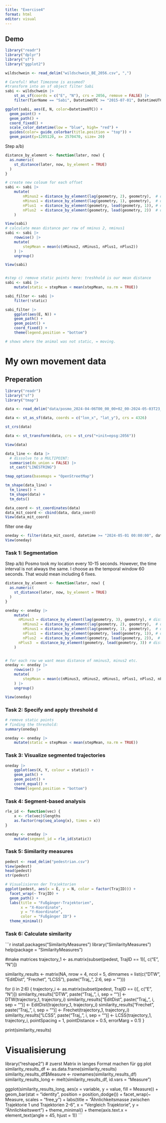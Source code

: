 ```yaml
---
title: "Exercise4"
format: html
editor: visual
---
```


## Demo

```r
library("readr")
library("dplyr")
library("sf")
library("ggplot2")

wildschwein <- read_delim("wildschwein_BE_2056.csv", ",")

# Careful! What Timezone is assumed?
#transform into an sf object filter Sabi
sabi <- wildschwein |>
    st_as_sf(coords = c("E", "N"), crs = 2056, remove = FALSE) |>
    filter(TierName == "Sabi", DatetimeUTC >= "2015-07-01", DatetimeUTC < "2015-07-03")

```

```r
ggplot(sabi, aes(E, N, color=DatetimeUTC)) +
  geom_point() +
  geom_path() +
  coord_fixed() +
  scale_color_datetime(low = "blue", high= "red") +
  guides(color= guide_colorbar(title.position = "top")) +
  geom_point(y=1205120, x= 2570470, size= 20)
```

Step a/b)

```r
distance_by_element <- function(later, now) {
  as.numeric(
    st_distance(later, now, by_element = TRUE)
  )
}

# create new coloum for each offset
sabi <- sabi |>
    mutate(
        nMinus2 = distance_by_element(lag(geometry, 2), geometry),  # distance to pos -30 minutes
        nMinus1 = distance_by_element(lag(geometry, 1), geometry),  # distance to pos -15 minutes
        nPlus1  = distance_by_element(geometry, lead(geometry, 1)), # distance to pos +15 mintues
        nPlus2  = distance_by_element(geometry, lead(geometry, 2))  # distance to pos +30 minutes
    )

View(sabi)
# calculate mean distance per row of nminus 2, nminus1
sabi <- sabi |>
    rowwise() |>
    mutate(
        stepMean = mean(c(nMinus2, nMinus1, nPlus1, nPlus2))
    ) |>
    ungroup()

View(sabi)


#step c) remove static points here: treshhold is our mean distance
sabi <- sabi |>
    mutate(static = stepMean < mean(stepMean, na.rm = TRUE))

sabi_filter <- sabi |>
    filter(!static)

sabi_filter |>
    ggplot(aes(E, N)) +
    geom_path() +
    geom_point() +
    coord_fixed() +
    theme(legend.position = "bottom")

# shows where the animal was not static, = moving.
```

# My own movement data

## Preperation

```r
library("readr")
library("sf")
library("tmap")

data <- read_delim("data/posmo_2024-04-06T00_00_00+02_00-2024-05-03T23_59_59+02_00.csv", ",")

data <- st_as_sf(data, coords = c("lon_x", "lat_y"), crs = 4326)

st_crs(data)

data <- st_transform(data, crs = st_crs("+init=epsg:2056"))

View(data)

data_line <- data |> 
  # dissolve to a MULTIPOINT:
  summarise(do_union = FALSE) |> 
  st_cast("LINESTRING")

tmap_options(basemaps = "OpenStreetMap")

tm_shape(data_line) +
  tm_lines() +
  tm_shape(data) + 
  tm_dots()

data_coord <- st_coordinates(data)
data_mit_coord <- cbind(data, data_coord)
View(data_mit_coord)
```

filter one day

```r
oneday <- filter(data_mit_coord, datetime >= "2024-05-01 00:00:00", datetime < "2024-05-01 23:59:59")
View(oneday)

```

### Task 1: Segmentation

Step a/b)
Posmo took my location every 10-15 seconds. However, the time interval is not always the same.
I choose as the temporal window 60 seconds. That would mean including 6 fixes.
```r
distance_by_element <- function(later, now) {
  as.numeric(
    st_distance(later, now, by_element = TRUE)
  )
}

oneday <- oneday |>
    mutate(
      nMinus3 = distance_by_element(lag(geometry, 3), geometry), # distance to pos -30 seconds
        nMinus2 = distance_by_element(lag(geometry, 2), geometry),  # distance to pos -20 seconds
        nMinus1 = distance_by_element(lag(geometry, 1), geometry),  # distance to pos -10 seconds
        nPlus1  = distance_by_element(geometry, lead(geometry, 1)), # distance to pos +10 seconds
        nPlus2  = distance_by_element(geometry, lead(geometry, 2)),  # distance to pos +20 seconds
      nPlus3  = distance_by_element(geometry, lead(geometry, 3)) # distance to pos +30 seconds
    )


# for each row we want mean distance of nminus3, minus2 etc.
oneday <- oneday |>
    rowwise() |>
    mutate(
        stepMean = mean(c(nMinus3, nMinus2, nMinus1, nPlus1, nPlus2, nPlus3))
    ) |>
    ungroup()

View(oneday)
```

### Task 2: Specify and apply threshold d
```r
# remove static points
# finding the threshold:
summary(oneday)

oneday <- oneday |>
    mutate(static = stepMean < mean(stepMean, na.rm = TRUE))

```


### Task 3: Visualize segmented trajectories
```r
oneday |>
    ggplot(aes(X, Y, colour = static)) +
    geom_path() +
    geom_point() +
    coord_equal() +
    theme(legend.position = "bottom")
```


### Task 4: Segment-based analysis
```r
rle_id <- function(vec) {
    x <- rle(vec)$lengths
    as.factor(rep(seq_along(x), times = x))
}

oneday <- oneday |>
    mutate(segment_id = rle_id(static))
```


### Task 5: Similarity measures
```r
pedest <- read_delim("pedestrian.csv")
View(pedest)
head(pedest)
str(pedest)

# Visualisieren der Trajektorien
ggplot(pedest, aes(x = E, y = N, color = factor(TrajID))) +
  facet_wrap(~ TrajID) +
  geom_path() +
  labs(title = "Fußgänger-Trajektorien",
       x = "X-Koordinate",
       y = "Y-Koordinate",
       color = "Fußgänger ID") +
  theme_minimal()
```


### Task 6: Calculate similarity
```r
install.packages("SimilarityMeasures")
library("SimilarityMeasures")
help(package = "SimilarityMeasures")

#make matrices
trajectory_1 <- as.matrix(subset(pedest, TrajID == 1)[, c("E", "N")])

similarity_results <- matrix(NA, nrow = 4, ncol = 5, dimnames = list(c("DTW", "EditDist", "Frechet", "LCSS"), paste("Traj_", 2:6, sep = "")))

for (i in 2:6) {
      trajectory_i <- as.matrix(subset(pedest, TrajID == i)[, c("E", "N")])
      similarity_results["DTW", paste("Traj_", i, sep = "")] <- DTW(trajectory_1, trajectory_i)
      similarity_results["EditDist", paste("Traj_", i, sep = "")] <- EditDist(trajectory_1, trajectory_i)
      similarity_results["Frechet", paste("Traj_", i, sep = "")] <- Frechet(trajectory_1, trajectory_i)
      similarity_results["LCSS", paste("Traj_", i, sep = "")] <- LCSS(trajectory_1, trajectory_i, pointSpacing = 1, pointDistance = 0.5, errorMarg = 0.1)
}

print(similarity_results)

# Visualisierung
library("reshape2")
# zuerst Matrix in langes Format machen für gg plot
similarity_results_df <- as.data.frame(similarity_results)
similarity_results_df$Measure <- rownames(similarity_results_df)
similarity_results_long <- melt(similarity_results_df, id.vars = "Measure")  

ggplot(similarity_results_long, aes(x = variable, y = value, fill = Measure)) +
  geom_bar(stat = "identity", position = position_dodge()) +
  facet_wrap(~ Measure, scales = "free_y") +
  labs(title = "Ähnlichkeitsmasse zwischen Trajektorie 1 und Trajektorien 2-6", x = "Vergleich Trajektorie", y = "Ähnlichkeitswert") +
  theme_minimal() +
  theme(axis.text.x = element_text(angle = 45, hjust = 1))
    ```
